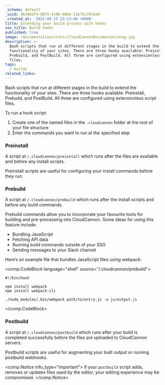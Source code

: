 ```yaml
---
_schema: default
_uuid: db3463f4-8875-4190-986e-13e75c78c0a9
_created_at: '2021-09-15 23:13:40 +0000'
title: Extending your build process with hooks
nav_title: Build hooks
published: true
image: /documentation/static/CloudCannonDocumentationog.jpg
description: >-
  Bash scripts that run at different stages in the build to extend the
  functionality of your sites. There are three hooks available: Preinstall,
  Prebuild, and PostBuild. All three are configured using extensionless script
  files.
tags:
  - builds
related_links:
---
```

Bash scripts that run at different stages in the build to extend the functionality of your sites. There are three hooks available: Preinstall, Prebuild, and PostBuild. All three are configured using extensionless script files.

To run a hook script:

1. Create one of the named files in the `.cloudcannon` folder at the root of your file structure
2. Enter the commands you want to run at the specified step

### Preinstall

A script at `/.cloudcannon/preinstall` which runs after the files are available and before any install scripts.

Preinstall scripts are useful for configuring your install commands before they run.

### Prebuild

A script at `/.cloudcannon/prebuild` which runs after the install scripts and before any build commands.

Prebuild commands allow you to incorporate your favourite tools for building and pre-processing into CloudCannon. Some ideas for using this feature include:

* Bundling JavaScript
* Fetching API data
* Running build commands outside of your SSG
* Sending messages to your Slack channel

Here’s an example file that bundles JavaScript files using webpack:

<comp.CodeBlock language="shell" source="/.cloudcannon/prebuild">
```
#!/bin/bash

npm install webpack
npm install webpack-cli

./node_modules/.bin/webpack path/to/entry.js -o js/output.js
```
</comp.CodeBlock>

### Postbuild

A script at `/.cloudcannon/postbuild` which runs after your build is completed successfully before the files are uploaded to CloudCannon servers.

Postbuild scripts are useful for augmenting your built output or running postbuild webhooks.

<comp.Notice info_type="important">
  If your `postbuild` script adds, removes or updates files used by the editor, your editing experience may be compromised.
</comp.Notice>